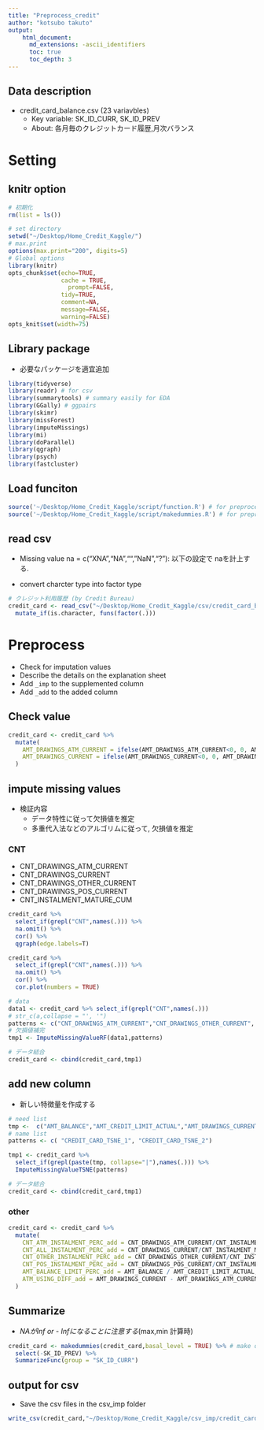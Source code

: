 ```yaml
---
title: "Preprocess_credit"
author: "kotsubo takuto"
output: 
    html_document:
      md_extensions: -ascii_identifiers
      toc: true
      toc_depth: 3
---
```


## Data description

- credit_card_balance.csv (23 variavbles)
    - Key variable: SK_ID_CURR, SK_ID_PREV
    - About: 各月毎のクレジットカード履歴,月次バランス

# Setting{.tabset .tabset-fade .tabset-pills}

## knitr option

```r
# 初期化
rm(list = ls())
```

```r
# set directory
setwd("~/Desktop/Home_Credit_Kaggle/") 
# max.print 
options(max.print="200", digits=5)
# Global options
library(knitr)
opts_chunk$set(echo=TRUE,
               cache = TRUE,
	             prompt=FALSE,
               tidy=TRUE,
               comment=NA,
               message=FALSE,
               warning=FALSE)
opts_knit$set(width=75)
```

## Library package

- 必要なパッケージを適宜追加

```r
library(tidyverse)
library(readr) # for csv
library(summarytools) # summary easily for EDA
library(GGally) # ggpairs
library(skimr) 
library(missForest)
library(imputeMissings)
library(mi)
library(doParallel)
library(qgraph)
library(psych)
library(fastcluster)
```

## Load funciton

```r
source('~/Desktop/Home_Credit_Kaggle/script/function.R') # for preprocessing
source('~/Desktop/Home_Credit_Kaggle/script/makedummies.R') # for preprocessing
```

## read csv

- Missing value
na = c("XNA","NA","","NaN","?"): 以下の設定で naを計上する.

- convert charcter type into factor type

```r
# クレジット利用履歴 (by Credit Bureau)
credit_card <- read_csv("~/Desktop/Home_Credit_Kaggle/csv/credit_card_balance.csv",na = c("XNA","NA","","NaN","?")) %>% 
  mutate_if(is.character, funs(factor(.)))
```

# Preprocess

- Check for imputation values
- Describe the details on the explanation sheet
- Add `_imp` to the supplemented column
- Add `_add` to the added column

## Check value

```r
credit_card <- credit_card %>% 
  mutate(
    AMT_DRAWINGS_ATM_CURRENT = ifelse(AMT_DRAWINGS_ATM_CURRENT<0, 0, AMT_DRAWINGS_ATM_CURRENT),
    AMT_DRAWINGS_CURRENT = ifelse(AMT_DRAWINGS_CURRENT<0, 0, AMT_DRAWINGS_CURRENT)
  )
```

## impute missing values{.tabset .tabset-fade .tabset-pills}

- 検証内容
    - データ特性に従って欠損値を推定
    - 多重代入法などのアルゴリムに従って, 欠損値を推定

### CNT

- CNT_DRAWINGS_ATM_CURRENT
- CNT_DRAWINGS_CURRENT
- CNT_DRAWINGS_OTHER_CURRENT 
- CNT_DRAWINGS_POS_CURRENT 
- CNT_INSTALMENT_MATURE_CUM

```r
credit_card %>% 
  select_if(grepl("CNT",names(.))) %>% 
  na.omit() %>%
  cor() %>% 
  qgraph(edge.labels=T)

credit_card %>% 
  select_if(grepl("CNT",names(.))) %>% 
  na.omit() %>%
  cor() %>% 
  cor.plot(numbers = TRUE)
```

```r
# data
data1 <- credit_card %>% select_if(grepl("CNT",names(.)))
# str_c(a,collapse = "', '")
patterns <- c("CNT_DRAWINGS_ATM_CURRENT","CNT_DRAWINGS_OTHER_CURRENT", "CNT_DRAWINGS_POS_CURRENT","CNT_INSTALMENT_MATURE_CUM")
# 欠損値補完
tmp1 <- ImputeMissingValueRF(data1,patterns)

# データ結合
credit_card <- cbind(credit_card,tmp1)
```

## add new column{.tabset .tabset-fade .tabset-pills}

- 新しい特徴量を作成する

```r
# need list
tmp <-  c("AMT_BALANCE","AMT_CREDIT_LIMIT_ACTUAL","AMT_DRAWINGS_CURRENT","AMT_PAYMENT_TOTAL_CURRENT","AMT_RECIVABLE")
# name list
patterns <- c( "CREDIT_CARD_TSNE_1", "CREDIT_CARD_TSNE_2")

tmp1 <- credit_card %>% 
  select_if(grepl(paste(tmp, collapse="|"),names(.))) %>% 
  ImputeMissingValueTSNE(patterns)

# データ結合
credit_card <- cbind(credit_card,tmp1)
```

### other

```r
credit_card <- credit_card %>% 
  mutate(
    CNT_ATM_INSTALMENT_PERC_add = CNT_DRAWINGS_ATM_CURRENT/CNT_INSTALMENT_MATURE_CUM,
    CNT_ALL_INSTALMENT_PERC_add = CNT_DRAWINGS_CURRENT/CNT_INSTALMENT_MATURE_CUM,
    CNT_OTHER_INSTALMENT_PERC_add = CNT_DRAWINGS_OTHER_CURRENT/CNT_INSTALMENT_MATURE_CUM,
    CNT_POS_INSTALMENT_PERC_add = CNT_DRAWINGS_POS_CURRENT/CNT_INSTALMENT_MATURE_CUM,
    AMT_BALANCE_LIMIT_PERC_add = AMT_BALANCE / AMT_CREDIT_LIMIT_ACTUAL,
    ATM_USING_DIFF_add = AMT_DRAWINGS_CURRENT - AMT_DRAWINGS_ATM_CURRENT
  )
```

## Summarize

- *NAがInf or - Infになることに注意する*(max,min 計算時)

```r
credit_card <- makedummies(credit_card,basal_level = TRUE) %>% # make dummy
  select(-SK_ID_PREV) %>% 
  SummarizeFunc(group = "SK_ID_CURR") 
```

## output for csv

- Save the csv files in the csv_imp folder

```r
write_csv(credit_card,"~/Desktop/Home_Credit_Kaggle/csv_imp/credit_card_balance_imp.csv")
```
